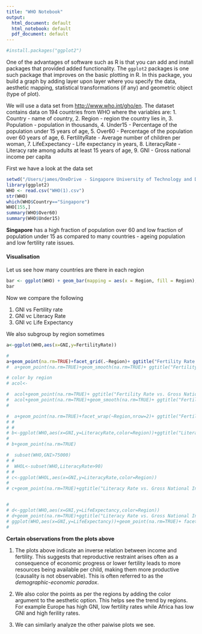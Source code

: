 ```yaml
---
title: "WHO Notebook"
output:
  html_document: default
  html_notebook: default
  pdf_document: default
---
```

```r
#install.packages("ggplot2")
```
One of the advantages of software such as R is that you can add and install packages that provided added functionality. The `ggplot2` packages is one such package that improves on the basic plotting in R. In this package, you build a graph by adding layer upon layer where you specify the data, aesthetic mapping, statistical transformations (if any) and geometric object (type of plot).

We will use a data set from <http://www.who.int/gho/en>. The dataset contains data on 194 countries from WHO where the variables are: 
1. Country - name of country, 
2. Region - region the country lies in, 
3. Population - population in thousands, 
4. Under15 - Percentage of the population under 15 years of age, 
5. Over60 - Percentage of the population over 60 years of age,
6. FertilityRate - Average number of children per woman,
7. LifeExpectancy - Life expectancy in years,
8. LiteracyRate - Literacy rate among adults at least 15 years of age,
9. GNI - Gross national income per capita


First we have a look at the data set
```r
setwd("/Users/james/OneDrive - Singapore University of Technology and Design/SUTD/Year 3/Term 6/40.016 - The Analytics Edge/Week 1/R Code/Lecture 2")
library(ggplot2)
WHO <- read.csv("WHO(1).csv")
str(WHO)
which(WHO$Country=="Singapore")
WHO[155,]
summary(WHO$Over60)
summary(WHO$Under15)
```

**Singapore** has a high fraction of population over 60 and low fraction of population under 15 as compared to many countries - ageing population and low fertility rate issues.  

#### Visualisation

Let us see how many countries are there in each region
```r
bar <- ggplot(WHO) + geom_bar(mapping = aes(x = Region, fill = Region), show.legend = FALSE, width = 1) +  theme(aspect.ratio = 1) + labs(x = NULL, y = NULL)
bar
```



Now we compare the following

1. GNI vs Fertility rate
2. GNI vc Literacy Rate
3. GNI vc Life Expectancy

We also subgroup by region sometimes


```r
a<-ggplot(WHO,aes(x=GNI,y=FertilityRate))

# 
a+geom_point(na.rm=TRUE)+facet_grid(.~Region)+ ggtitle("Fertility Rate vs. Gross National Income") + xlab("Gross National Income") + ylab("Fertility Rate")
#  a+geom_point(na.rm=TRUE)+geom_smooth(na.rm=TRUE)+ ggtitle("Fertility Rate vs. Gross National Income") + xlab("Gross National Income") + ylab("Fertility Rate")

# color by region
# acol<- 

#  acol+geom_point(na.rm=TRUE)+ ggtitle("Fertility Rate vs. Gross National Income") + xlab("Gross National Income") + ylab("Fertility Rate")
#  acol+geom_point(na.rm=TRUE)+geom_smooth(na.rm=TRUE)+ ggtitle("Fertility Rate vs. Gross National Income") + xlab("Gross National Income") + ylab("Fertility Rate")
#

#  a+geom_point(na.rm=TRUE)+facet_wrap(~Region,nrow=2)+ ggtitle("Fertility Rate vs. Gross National Income") + xlab("Gross National Income") + ylab("Fertility Rate")
# #
# #
# b<-ggplot(WHO,aes(x=GNI,y=LiteracyRate,color=Region))+ggtitle("Literacy Rate vs. Gross National Income") + xlab("Gross National Income") + ylab("Literacy Rate")
# 
# b+geom_point(na.rm=TRUE)

#  subset(WHO,GNI>75000)
# # 
#  WHOL<-subset(WHO,LiteracyRate>90)
# # 
# c<-ggplot(WHOL,aes(x=GNI,y=LiteracyRate,color=Region))
# 
# c+geom_point(na.rm=TRUE)+ggtitle("Literacy Rate vs. Gross National Income (top 90 percent literacy)") + xlab("Gross National Income") + ylab("Fertility Rate")


# 
# d<-ggplot(WHO,aes(x=GNI,y=LifeExpectancy,color=Region))
# d+geom_point(na.rm=TRUE)+ggtitle("Literacy Rate vs. Gross National Income") + xlab("Gross National Income") + ylab("Life Expectancy")
# ggplot(WHO,aes(x=GNI,y=LifeExpectancy))+geom_point(na.rm=TRUE)+ facet_wrap(~Region,nrow=2)+ggtitle("Literacy Rate vs. Gross National Income") + xlab("Gross National Income") + ylab("Life Expectancy")
# 


```

**Certain observations from the plots above**

1. The plots above indicate an inverse relation between income and fertility.  This suggests that reproductive restraint arises often as a consequence of economic progress or lower fertility leads to more resources being available per child, making them more productive (causality is not observable). This is often referred to as the *demographic-economic paradox*.


2. We also color the points as per the regions by adding the color argument to the aesthetic option. 
This helps see the trend by regions. For example Europe has high GNI, low fertility rates while Africa has low GNI and high ferility rates.

3. We can similarly analyze the other paiwise plots we see.






